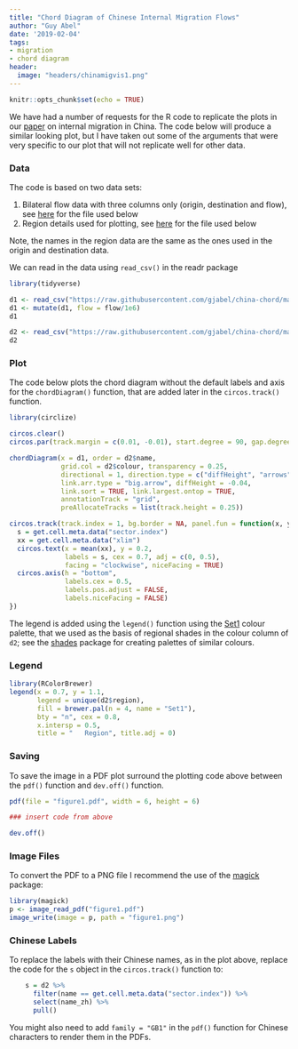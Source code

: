 ```yaml
---
title: "Chord Diagram of Chinese Internal Migration Flows"
author: "Guy Abel"
date: '2019-02-04'
tags:
- migration
- chord diagram
header:
  image: "headers/chinamigvis1.png"
---
```


```r
knitr::opts_chunk$set(echo = TRUE)
```

We have had a number of requests for the R code to replicate the plots in our [paper](https://guyabel.com/publication/china-internal-migration-2010-15/) on internal migration in China. The code below will produce a similar looking plot, but I have taken out some of the arguments that were very specific to our plot that will not replicate well for other data. 

### Data

The code is based on two data sets:

1. Bilateral flow data with three columns only (origin, destination and flow), see [here](https://github.com/gjabel/china-chord/blob/master/flow.csv) for the file used below
2. Region details used for plotting, see [here](https://github.com/gjabel/china-chord/blob/master/region.csv) for the file used below

Note, the names in the region data are the same as the ones used in the origin and destination data. 

We can read in the data using `read_csv()` in the readr package
```r
library(tidyverse)

d1 <- read_csv("https://raw.githubusercontent.com/gjabel/china-chord/master/flow.csv") 
d1 <- mutate(d1, flow = flow/1e6)
d1

d2 <- read_csv("https://raw.githubusercontent.com/gjabel/china-chord/master/region.csv")
d2
```

### Plot

The code below plots the chord diagram without the default labels and axis for the `chordDiagram()` function, that are added later in the `circos.track()` function.

```r
library(circlize)

circos.clear()
circos.par(track.margin = c(0.01, -0.01), start.degree = 90, gap.degree = d2$gap)

chordDiagram(x = d1, order = d2$name, 
             grid.col = d2$colour, transparency = 0.25,
             directional = 1, direction.type = c("diffHeight", "arrows"),
             link.arr.type = "big.arrow", diffHeight = -0.04, 
             link.sort = TRUE, link.largest.ontop = TRUE, 
             annotationTrack = "grid",
             preAllocateTracks = list(track.height = 0.25))

circos.track(track.index = 1, bg.border = NA, panel.fun = function(x, y) {
  s = get.cell.meta.data("sector.index")
  xx = get.cell.meta.data("xlim")
  circos.text(x = mean(xx), y = 0.2, 
              labels = s, cex = 0.7, adj = c(0, 0.5),
              facing = "clockwise", niceFacing = TRUE)
  circos.axis(h = "bottom",
              labels.cex = 0.5,
              labels.pos.adjust = FALSE,
              labels.niceFacing = FALSE)
})
```

The legend is added using the `legend()` function using the [Set1](http://colorbrewer2.org/#type=qualitative&scheme=Set1&n=4]) colour palette, that we used as the basis of regional shades in the colour column of `d2`; see the [shades]([https://cran.r-project.org/web/packages/shades/index.html]) package for creating palettes of similar colours.

### Legend

```r
library(RColorBrewer)
legend(x = 0.7, y = 1.1, 
       legend = unique(d2$region), 
       fill = brewer.pal(n = 4, name = "Set1"), 
       bty = "n", cex = 0.8,
       x.intersp = 0.5, 
       title = "   Region", title.adj = 0) 
```

### Saving

To save the image in a PDF plot surround the plotting code above between the `pdf()` function and `dev.off()` function. 

```r
pdf(file = "figure1.pdf", width = 6, height = 6)

### insert code from above

dev.off()
```

### Image Files

To convert the PDF to a PNG file I recommend the use of the [magick](https://cran.r-project.org/web/packages/magick/) package:

```r
library(magick)
p <- image_read_pdf("figure1.pdf")
image_write(image = p, path = "figure1.png")
```

### Chinese Labels

To replace the labels with their Chinese names, as in the plot above, replace the code for the `s` object in the `circos.track()` function to:

```r
    s = d2 %>% 
      filter(name == get.cell.meta.data("sector.index")) %>%
      select(name_zh) %>%
      pull()
```

You might also need to add `family = "GB1"` in the `pdf()` function for Chinese characters to render them in the PDFs.